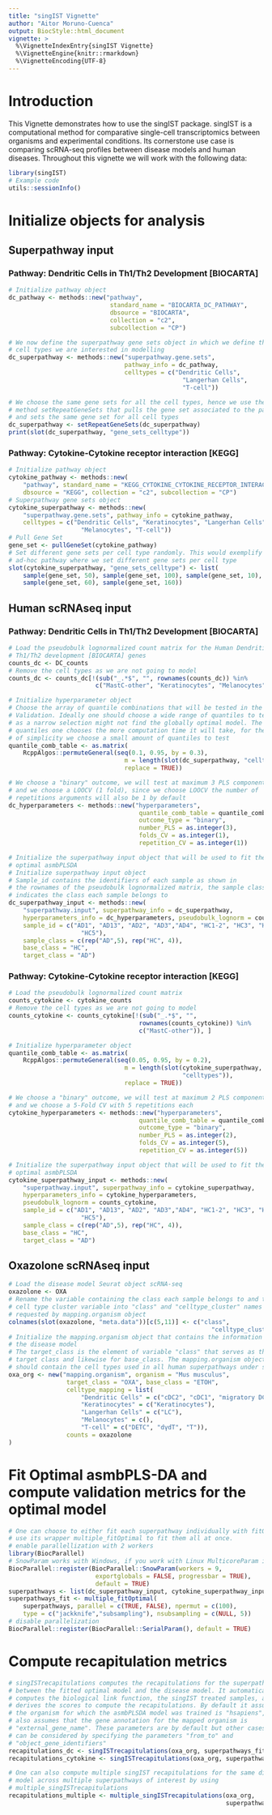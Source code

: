 ```yaml
---
title: "singIST Vignette"
author: "Aitor Moruno-Cuenca"
output: BiocStyle::html_document
vignette: > 
  %\VignetteIndexEntry{singIST Vignette}
  %\VignetteEngine{knitr::rmarkdown}
  %\VignetteEncoding{UTF-8}
---
```


# Introduction

This Vignette demonstrates how to use the singIST package. singIST is a 
computational method for comparative single-cell transcriptomics between
organisms and experimental conditions. Its cornerstone use case is comparing
scRNA-seq profiles between disease models and human diseases. Throughout this 
vignette we will work with the following data:

\begin{itemize}
\item "cytokine_counts.rda" Contains Human scRNAseq pseudobulk lognormalized
count matrix. The pseudobulk is aggregated by sample and cell type and contains
all genes belonging to the pathway Cytokine-Cytokine receptor interaction [KEGG]
\item "DC_counts.rda" Contains Human scRNAseq pseudobulk lognormalized
count matrix. The pseudobulk is aggregated by sample and cell type and contains
all genes belonging to the pathway Dendritic Cells in regulating Th1/Th2
Development [BIOCARTA]
\item "OXA.rda" 
\end{itemize}

```r
library(singIST)
# Example code
utils::sessionInfo()
```

# Initialize objects for analysis
## Superpathway input 

### Pathway: Dendritic Cells in Th1/Th2 Development [BIOCARTA]

```r
# Initialize pathway object
dc_pathway <- methods::new("pathway",
                            standard_name = "BIOCARTA_DC_PATHWAY",
                            dbsource = "BIOCARTA",
                            collection = "c2",
                            subcollection = "CP")

# We now define the superpathway gene sets object in which we define the 
# cell types we are interested in modelling
dc_superpathway <- methods::new("superpathway.gene.sets",
                                pathway_info = dc_pathway,
                                celltypes = c("Dendritic Cells", 
                                                "Langerhan Cells", 
                                                "T-cell"))

# We choose the same gene sets for all the cell types, hence we use the
# method setRepeatGeneSets that pulls the gene set associated to the pathway
# and sets the same gene set for all cell types
dc_superpathway <- setRepeatGeneSets(dc_superpathway) 
print(slot(dc_superpathway, "gene_sets_celltype"))
```

### Pathway: Cytokine-Cytokine receptor interaction [KEGG]

```r
# Initialize pathway object
cytokine_pathway <- methods::new(
    "pathway", standard_name = "KEGG_CYTOKINE_CYTOKINE_RECEPTOR_INTERACTION",
    dbsource = "KEGG", collection = "c2", subcollection = "CP")
# Superpathway gene sets object
cytokine_superpathway <- methods::new(
    "superpathway.gene.sets", pathway_info = cytokine_pathway,
    celltypes = c("Dendritic Cells", "Keratinocytes", "Langerhan Cells",
                    "Melanocytes", "T-cell"))
# Pull Gene Set 
gene_set <- pullGeneSet(cytokine_pathway)
# Set different gene sets per cell type randomly. This would exemplify an
# ad-hoc pathway where we set different gene sets per cell type 
slot(cytokine_superpathway, "gene_sets_celltype") <- list(
    sample(gene_set, 50), sample(gene_set, 100), sample(gene_set, 10),
    sample(gene_set, 60), sample(gene_set, 160))
```

## Human scRNAseq input 

### Pathway: Dendritic Cells in Th1/Th2 Development [BIOCARTA]

```r
# Load the pseudobulk lognormalized count matrix for the Human Dendritic Cells
# Th1/Th2 development [BIOCARTA] genes
counts_dc <- DC_counts
# Remove the cell types as we are not going to model
counts_dc <- counts_dc[!(sub("_.*$", "", rownames(counts_dc)) %in% 
                        c("MastC-other", "Keratinocytes", "Melanocytes")), ]

# Initialize hyperparameter object 
# Choose the array of quantile combinations that will be tested in the Cross
# Validation. Ideally one should choose a wide range of quantiles to test,
# as a narrow selection might not find the globally optimal model. The more
# quantiles one chooses the more computation time it will take, for the sake
# of simplicity we choose a small amount of quantiles to test
quantile_comb_table <- as.matrix(
    RcppAlgos::permuteGeneral(seq(0.1, 0.95, by = 0.3),
                                m = length(slot(dc_superpathway, "celltypes")), 
                                replace = TRUE))

# We choose a "binary" outcome, we will test at maximum 3 PLS components,
# and we choose a LOOCV (1 fold), since we choose LOOCV the number of
# repetitions arguments will also be 1 by default
dc_hyperparameters <- methods::new("hyperparameters",
                                    quantile_comb_table = quantile_comb_table,
                                    outcome_type = "binary",
                                    number_PLS = as.integer(3),
                                    folds_CV = as.integer(1),
                                    repetition_CV = as.integer(1))

# Initialize the superpathway input object that will be used to fit the
# optimal asmbPLSDA
# Initialize superpathway input object
# Sample_id contains the identifiers of each sample as shown in
# the rownames of the pseudobulk lognormalized matrix, the sample class
# indicates the class each sample belongs to
dc_superpathway_input <- methods::new(
    "superpathway.input", superpathway_info = dc_superpathway,
    hyperparameters_info = dc_hyperparameters, pseudobulk_lognorm = counts_dc,
    sample_id = c("AD1", "AD13", "AD2", "AD3","AD4", "HC1-2", "HC3", "HC4",
                    "HC5"),
    sample_class = c(rep("AD",5), rep("HC", 4)),
    base_class = "HC",
    target_class = "AD")
```

### Pathway: Cytokine-Cytokine receptor interaction [KEGG]

```r
# Load the pseudobulk lognormalized count matrix
counts_cytokine <- cytokine_counts
# Remove the cell types as we are not going to model
counts_cytokine <- counts_cytokine[!(sub("_.*$", "",
                                    rownames(counts_cytokine)) %in% 
                                    c("MastC-other")), ]

# Initialize hyperparameter object 
quantile_comb_table <- as.matrix(
    RcppAlgos::permuteGeneral(seq(0.05, 0.95, by = 0.2),
                                m = length(slot(cytokine_superpathway, 
                                                "celltypes")), 
                                replace = TRUE))

# We choose a "binary" outcome, we will test at maximum 2 PLS components,
# and we choose a 5-Fold CV with 5 repetitions each
cytokine_hyperparameters <- methods::new("hyperparameters",
                                    quantile_comb_table = quantile_comb_table,
                                    outcome_type = "binary",
                                    number_PLS = as.integer(2),
                                    folds_CV = as.integer(5),
                                    repetition_CV = as.integer(5))

# Initialize the superpathway input object that will be used to fit the
# optimal asmbPLSDA
cytokine_superpathway_input <- methods::new(
    "superpathway.input", superpathway_info = cytokine_superpathway,
    hyperparameters_info = cytokine_hyperparameters,
    pseudobulk_lognorm = counts_cytokine,
    sample_id = c("AD1", "AD13", "AD2", "AD3","AD4", "HC1-2", "HC3", "HC4",
                    "HC5"),
    sample_class = c(rep("AD",5), rep("HC", 4)),
    base_class = "HC",
    target_class = "AD")
```

## Oxazolone scRNAseq input

```r
# Load the disease model Seurat object scRNA-seq
oxazolone <- OXA
# Rename the variable containing the class each sample belongs to and the
# cell type cluster variable into "class" and "celltype_cluster" names as
# requested by mapping.organism object 
colnames(slot(oxazolone, "meta.data"))[c(5,11)] <- c("class", 
                                                        "celltype_cluster")
# Initialize the mapping.organism object that contains the information on
# the disease model
# The target_class is the element of variable "class" that serves as the
# target class and likewise for base_class. The mapping.organism object
# should contain the cell types used in all human superpathways under study
oxa_org <- new("mapping.organism", organism = "Mus musculus", 
                target_class = "OXA", base_class = "ETOH",
                celltype_mapping = list(
                    "Dendritic Cells" = c("cDC2", "cDC1", "migratory DCs"),
                    "Keratinocytes" = c("Keratinocytes"),
                    "Langerhan Cells" = c("LC"), 
                    "Melanocytes" = c(),
                    "T-cell" = c("DETC", "dγdT", "T")),
                counts = oxazolone
)
```

# Fit Optimal asmbPLS-DA and compute validation metrics for the optimal model

```r
# One can choose to either fit each superpathway individually with fitOptimal or
# use its wrapper multiple_fitOptimal to fit them all at once. 
# enable parallellization with 2 workers
library(BiocParallel)
# SnowParam works with Windows, if you work with Linux MulticoreParam is better
BiocParallel::register(BiocParallel::SnowParam(workers = 9,
                        exportglobals = FALSE, progressbar = TRUE),
                        default = TRUE)  
superpathways <- list(dc_superpathway_input, cytokine_superpathway_input)
superpathways_fit <- multiple_fitOptimal(
    superpathways, parallel = c(TRUE, FALSE), npermut = c(100),
    type = c("jackknife","subsampling"), nsubsampling = c(NULL, 5))
# disable parallelization
BiocParallel::register(BiocParallel::SerialParam(), default = TRUE) 
```
# Compute recapitulation metrics

```r
# singISTrecapitulations computes the recapitulations for the superpathway
# between the fitted optimal model and the disease model. It automatically
# computes the biological link function, the singIST treated samples, and
# derives the scores to compute the recapitulations. By default it assumes
# the organism for which the asmbPLSDA model was trained is "hsapiens", it 
# also assumes that the gene annotation for the mapped organism is 
# "external_gene_name". These parameters are by default but other cases
# can be considered by specifying the parameters "from_to" and 
# "object_gene_identifiers"
recapitulations_dc <- singISTrecapitulations(oxa_org, superpathways_fit[[1]])
recapitulations_cytokine <- singISTrecapitulations(oxa_org, superpathways_fit[[2]])
```

```r
# One can also compute multiple singIST recapitulations for the same disease
# model across multiple superpathways of interest by using 
# multiple_singISTrecapitulations
recapitulations_multiple <- multiple_singISTrecapitulations(oxa_org,
                                                            superpathways_fit)
```



